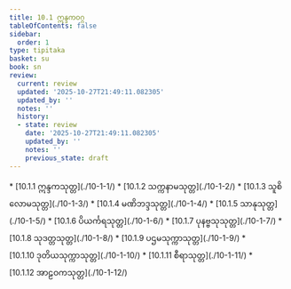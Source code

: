 ```yaml
---
title: 10.1 ဣန္ဒကဝဂ္ဂ
tableOfContents: false
sidebar:
  order: 1
type: tipitaka
basket: su
book: sn
review:
  current: review
  updated: '2025-10-27T21:49:11.082305'
  updated_by: ''
  notes: ''
  history:
  - state: review
    date: '2025-10-27T21:49:11.082305'
    updated_by: ''
    notes: ''
    previous_state: draft
---
```



<ReviewStatus review={frontmatter.review} showDetails={true} />

<HypothesisAnnotation frontmatter={frontmatter} />

<DynamicBreadcrumb />



<TableOfContents book="sn" section="10.1">
* [10.1.1 ဣန္ဒကသုတ္တ](./10-1-1/)
* [10.1.2 သက္ကနာမသုတ္တ](./10-1-2/)
* [10.1.3 သူစိလောမသုတ္တ](./10-1-3/)
* [10.1.4 မဏိဘဒ္ဒသုတ္တ](./10-1-4/)
* [10.1.5 သာနုသုတ္တ](./10-1-5/)
* [10.1.6 ပိယင်္ကရသုတ္တ](./10-1-6/)
* [10.1.7 ပုနဗ္ဗသုသုတ္တ](./10-1-7/)
* [10.1.8 သုဒတ္တသုတ္တ](./10-1-8/)
* [10.1.9 ပဌမသုက္ကာသုတ္တ](./10-1-9/)
* [10.1.10 ဒုတိယသုက္ကာသုတ္တ](./10-1-10/)
* [10.1.11 စီရာသုတ္တ](./10-1-11/)
* [10.1.12 အာဠဝကသုတ္တ](./10-1-12/)
</TableOfContents>